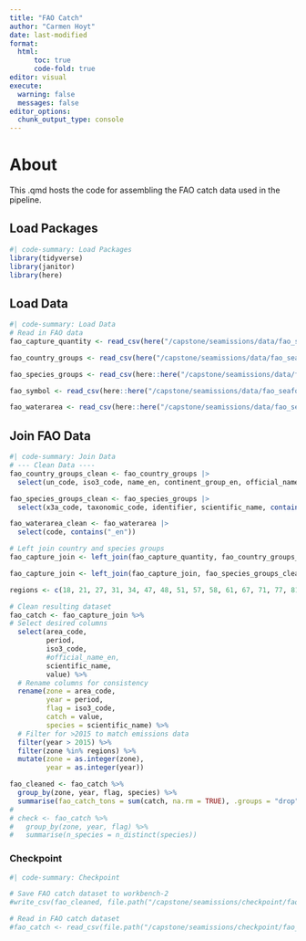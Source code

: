```yaml
---
title: "FAO Catch"
author: "Carmen Hoyt"
date: last-modified
format:
  html:
      toc: true
      code-fold: true
editor: visual
execute:
  warning: false
  messages: false
editor_options: 
  chunk_output_type: console
---
```


# About

This .qmd hosts the code for assembling the FAO catch data used in the pipeline.

## Load Packages

```r
#| code-summary: Load Packages
library(tidyverse)
library(janitor)
library(here)
```

## Load Data

```r
#| code-summary: Load Data
# Read in FAO data
fao_capture_quantity <- read_csv(here("/capstone/seamissions/data/fao_seafood_production/Capture_Quantity.csv"), show_col_types = FALSE) |> clean_names()

fao_country_groups <- read_csv(here("/capstone/seamissions/data/fao_seafood_production/CL_FI_COUNTRY_GROUPS.csv"), show_col_types = FALSE)|> clean_names()

fao_species_groups <- read_csv(here::here("/capstone/seamissions/data/fao_seafood_production/CL_FI_SPECIES_GROUPS.csv"), show_col_types = FALSE)|> clean_names()

fao_symbol <- read_csv(here::here("/capstone/seamissions/data/fao_seafood_production/CL_FI_SYMBOL_SDMX.csv"), show_col_types = FALSE) |> clean_names()

fao_waterarea <- read_csv(here::here("/capstone/seamissions/data/fao_seafood_production/CL_FI_WATERAREA_GROUPS.csv"), show_col_types = FALSE)|> clean_names()
```

## Join FAO Data

```r
#| code-summary: Join Data
# --- Clean Data ----
fao_country_groups_clean <- fao_country_groups |>
  select(un_code, iso3_code, name_en, continent_group_en, official_name_en)

fao_species_groups_clean <- fao_species_groups |>
  select(x3a_code, taxonomic_code, identifier, scientific_name, contains("_en"))

fao_waterarea_clean <- fao_waterarea |>
  select(code, contains("_en"))

# Left join country and species groups
fao_capture_join <- left_join(fao_capture_quantity, fao_country_groups_clean, by = join_by(country_un_code == un_code)) 

fao_capture_join <- left_join(fao_capture_join, fao_species_groups_clean, by = join_by(species_alpha_3_code == x3a_code))

regions <- c(18, 21, 27, 31, 34, 47, 48, 51, 57, 58, 61, 67, 71, 77, 81, 87, 88)

# Clean resulting dataset
fao_catch <- fao_capture_join %>%
# Select desired columns
  select(area_code,
         period,
         iso3_code,
         #official_name_en,
         scientific_name,
         value) %>%
  # Rename columns for consistency
  rename(zone = area_code,
         year = period,
         flag = iso3_code,
         catch = value,
         species = scientific_name) %>%
  # Filter for >2015 to match emissions data
  filter(year > 2015) %>%
  filter(zone %in% regions) %>%
  mutate(zone = as.integer(zone),
         year = as.integer(year))

fao_cleaned <- fao_catch %>%
  group_by(zone, year, flag, species) %>%
  summarise(fao_catch_tons = sum(catch, na.rm = TRUE), .groups = "drop")
#   
# check <- fao_catch %>%
#   group_by(zone, year, flag) %>%
#   summarise(n_species = n_distinct(species))
```

### Checkpoint

```r
#| code-summary: Checkpoint

# Save FAO catch dataset to workbench-2
#write_csv(fao_cleaned, file.path("/capstone/seamissions/checkpoint/fao_catch.csv"))

# Read in FAO catch dataset
#fao_catch <- read_csv(file.path("/capstone/seamissions/checkpoint/fao_catch.csv"), show_col_types = FALSE)

```
